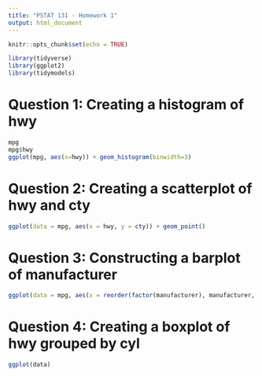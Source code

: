 ```yaml
---
title: "PSTAT 131 - Homework 1"
output: html_document
---
```


```r
knitr::opts_chunk$set(echo = TRUE)
```

```r
library(tidyverse)
library(ggplot2)
library(tidymodels)
```

# Question 1: Creating a histogram of hwy
```r
mpg
mpg$hwy
ggplot(mpg, aes(x=hwy)) + geom_histogram(binwidth=3)
```
\newpage

# Question 2: Creating a scatterplot of hwy and cty
```r
ggplot(data = mpg, aes(x = hwy, y = cty)) + geom_point()
```
\newpage

# Question 3: Constructing a barplot of manufacturer
```r
ggplot(data = mpg, aes(x = reorder(factor(manufacturer), manufacturer, function(x) length(x)))) + geom_bar() + coord_flip()
```
\newpage

# Question 4: Creating a boxplot of hwy grouped by cyl
```r
ggplot(data)
```